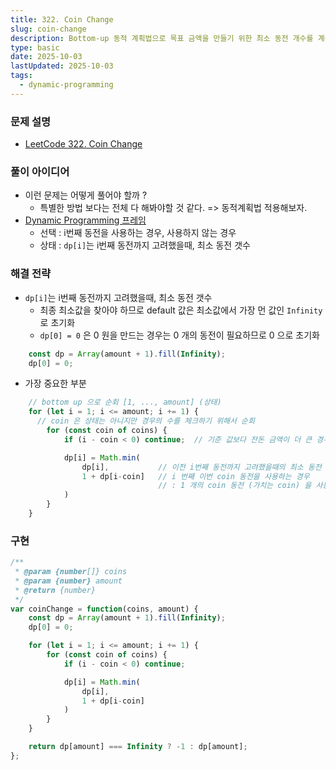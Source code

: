 ```yaml
---
title: 322. Coin Change
slug: coin-change
description: Bottom-up 동적 계획법으로 목표 금액을 만들기 위한 최소 동전 개수를 계산하기
type: basic
date: 2025-10-03
lastUpdated: 2025-10-03
tags:
  - dynamic-programming
---
```


### 문제 설명
* [LeetCode 322. Coin Change](https://leetcode.com/problems/coin-change/)


### 풀이 아이디어
* 이런 문제는 어떻게 풀어야 할까 ?
   * 특별한 방법 보다는 전체 다 해봐야할 것 같다. => 동적계획법 적용해보자.
* [Dynamic Programming 프레임](../../frame/frame-dynamic-programming/)
  * 선택 :  i번째 동전을 사용하는 경우, 사용하지 않는 경우
  * 상태 :  `dp[i]`는 i번째 동전까지 고려했을때, 최소 동전 갯수

### 해결 전략
* `dp[i]`는 i번째 동전까지 고려했을때, 최소 동전 갯수
  - 최종 최소값을 찾아야 하므로 default 값은 최소값에서 가장 먼 값인 `Infinity` 로 초기화
  - `dp[0] = 0` 은 0 원을 만드는 경우는 0 개의 동전이 필요하므로 0 으로 초기화
```typescript
    const dp = Array(amount + 1).fill(Infinity);
    dp[0] = 0;
```

* 가장 중요한 부분 

```typescript
    // bottom up 으로 순회 [1, ..., amount] (상태)
    for (let i = 1; i <= amount; i += 1) {
      // coin 은 상태는 아니지만 경우의 수를 체크하기 위해서 순회
        for (const coin of coins) {
            if (i - coin < 0) continue;  // 기준 값보다 잔돈 금액이 더 큰 경우, 동전 교환 할 수 없음.

            dp[i] = Math.min(
                dp[i],           // 이전 i번째 동전까지 고려했을때의 최소 동전 갯수 (어떤 coin 을 사용했는지 상관없이 최소값)
                1 + dp[i-coin]   // i 번째 이번 coin 동전을 사용하는 경우
                                 // : 1 개의 coin 동전 (가치는 coin) 을 사용하고 가격 (i-coin) 동전까지 고려했을때의 최소 동전 갯수
            )
        }
    }
```


### 구현
```typescript
/**
 * @param {number[]} coins
 * @param {number} amount
 * @return {number}
 */
var coinChange = function(coins, amount) {
    const dp = Array(amount + 1).fill(Infinity);  
    dp[0] = 0;

    for (let i = 1; i <= amount; i += 1) {
        for (const coin of coins) {
            if (i - coin < 0) continue;

            dp[i] = Math.min(
                dp[i],
                1 + dp[i-coin]
            )
        }
    }

    return dp[amount] === Infinity ? -1 : dp[amount];
};
```
